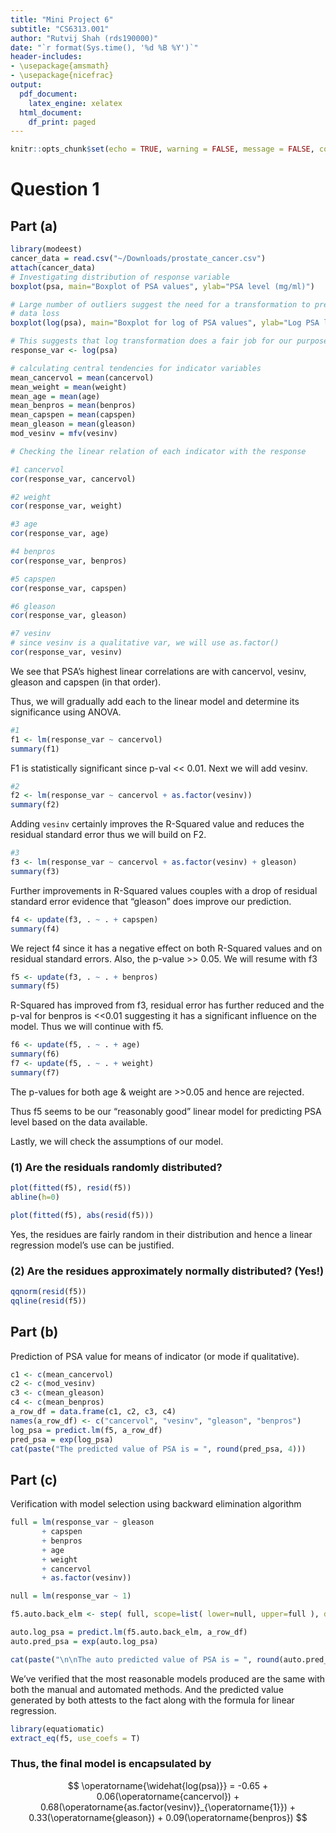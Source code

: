 ```yaml
---
title: "Mini Project 6"
subtitle: "CS6313.001"
author: "Rutvij Shah (rds190000)"
date: "`r format(Sys.time(), '%d %B %Y')`"
header-includes:
- \usepackage{amsmath}
- \usepackage{nicefrac}
output:
  pdf_document:
    latex_engine: xelatex
  html_document:
    df_print: paged
---
```

```r
knitr::opts_chunk$set(echo = TRUE, warning = FALSE, message = FALSE, collapse=F, comment="##")
```

# Question 1
## Part (a)
```r
library(modeest)
cancer_data = read.csv("~/Downloads/prostate_cancer.csv")
attach(cancer_data)
# Investigating distribution of response variable
boxplot(psa, main="Boxplot of PSA values", ylab="PSA level (mg/ml)")

# Large number of outliers suggest the need for a transformation to prevent
# data loss
boxplot(log(psa), main="Boxplot for log of PSA values", ylab="Log PSA level")

# This suggests that log transformation does a fair job for our purposes, thus
response_var <- log(psa)

# calculating central tendencies for indicator variables
mean_cancervol = mean(cancervol)
mean_weight = mean(weight)
mean_age = mean(age)
mean_benpros = mean(benpros)
mean_capspen = mean(capspen)
mean_gleason = mean(gleason)
mod_vesinv = mfv(vesinv)
```


```r
# Checking the linear relation of each indicator with the response

#1 cancervol
cor(response_var, cancervol)

#2 weight
cor(response_var, weight)

#3 age
cor(response_var, age)

#4 benpros
cor(response_var, benpros)

#5 capspen
cor(response_var, capspen)

#6 gleason
cor(response_var, gleason)

#7 vesinv
# since vesinv is a qualitative var, we will use as.factor()
cor(response_var, vesinv)
```
We see that PSA's highest linear correlations are with cancervol, vesinv, gleason and capspen (in that order).

Thus, we will gradually add each to the linear model and determine its significance using ANOVA.

```r
#1 
f1 <- lm(response_var ~ cancervol)
summary(f1)
```
F1 is statistically significant since p-val << 0.01. Next we will add vesinv.

```r
#2
f2 <- lm(response_var ~ cancervol + as.factor(vesinv))
summary(f2)
```
Adding `vesinv` certainly improves the R-Squared value and reduces the residual
standard error thus we will build on F2.

```r
#3
f3 <- lm(response_var ~ cancervol + as.factor(vesinv) + gleason)
summary(f3)
```
Further improvements in R-Squared values couples with a drop of residual standard
error evidence that "gleason" does improve our prediction.


```r
f4 <- update(f3, . ~ . + capspen)
summary(f4)
```
We reject f4 since it has a negative effect on both R-Squared values and on 
residual standard errors. Also, the p-value >> 0.05. We will resume with f3

```r
f5 <- update(f3, . ~ . + benpros)
summary(f5)
```
R-Squared has improved from f3, residual error has further reduced and the p-val
for benpros is <<0.01 suggesting it has a significant influence on the model.
Thus we will continue with f5.

```r
f6 <- update(f5, . ~ . + age)
summary(f6)
f7 <- update(f5, . ~ . + weight)
summary(f7)
```
The p-values for both age & weight are >>0.05 and hence are rejected.

Thus f5 seems to be our "reasonably good" linear model for predicting PSA level
based on the data available. 

Lastly, we will check the assumptions of our model.

### (1) Are the residuals randomly distributed?
```r
plot(fitted(f5), resid(f5))
abline(h=0)

plot(fitted(f5), abs(resid(f5)))
```
Yes, the residues are fairly random in their distribution and hence a linear
regression model's use can be justified.

### (2) Are the residues approximately normally distributed? (Yes!)

```r
qqnorm(resid(f5))
qqline(resid(f5))
```

## Part (b)

Prediction of PSA value for means of indicator (or mode if qualitative).

```r
c1 <- c(mean_cancervol)
c2 <- c(mod_vesinv)
c3 <- c(mean_gleason)
c4 <- c(mean_benpros)
a_row_df = data.frame(c1, c2, c3, c4)
names(a_row_df) <- c("cancervol", "vesinv", "gleason", "benpros")
log_psa = predict.lm(f5, a_row_df)
pred_psa = exp(log_psa)
cat(paste("The predicted value of PSA is = ", round(pred_psa, 4)))
```

## Part (c)

Verification with model selection using backward elimination algorithm


```r

full = lm(response_var ~ gleason 
       + capspen 
       + benpros 
       + age
       + weight
       + cancervol
       + as.factor(vesinv))

null = lm(response_var ~ 1)

f5.auto.back_elm <- step( full, scope=list( lower=null, upper=full ), direction="backward" )

auto.log_psa = predict.lm(f5.auto.back_elm, a_row_df)
auto.pred_psa = exp(auto.log_psa)

cat(paste("\n\nThe auto predicted value of PSA is = ", round(auto.pred_psa, 4)))
```
We've verified that the most reasonable models produced are the same with both the manual and automated methods. And the predicted value generated by both attests to the fact along with the formula for linear regression.

```r
library(equatiomatic)
extract_eq(f5, use_coefs = T)
```

### Thus, the final model is encapsulated by
$$
\operatorname{\widehat{log(psa)}} = -0.65 + 0.06(\operatorname{cancervol}) + 0.68(\operatorname{as.factor(vesinv)}_{\operatorname{1}}) + 0.33(\operatorname{gleason}) + 0.09(\operatorname{benpros})
$$
